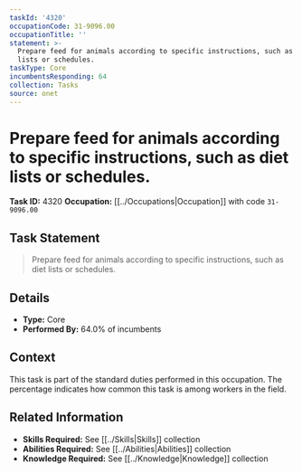 ```yaml
---
taskId: '4320'
occupationCode: 31-9096.00
occupationTitle: ''
statement: >-
  Prepare feed for animals according to specific instructions, such as diet
  lists or schedules.
taskType: Core
incumbentsResponding: 64
collection: Tasks
source: onet
---
```

# Prepare feed for animals according to specific instructions, such as diet lists or schedules.

**Task ID:** 4320
**Occupation:** [[../Occupations|Occupation]] with code `31-9096.00`

## Task Statement

> Prepare feed for animals according to specific instructions, such as diet lists or schedules.

## Details

- **Type:** Core
- **Performed By:** 64.0% of incumbents

## Context

This task is part of the standard duties performed in this occupation. The percentage indicates how common this task is among workers in the field.

## Related Information

- **Skills Required:** See [[../Skills|Skills]] collection
- **Abilities Required:** See [[../Abilities|Abilities]] collection
- **Knowledge Required:** See [[../Knowledge|Knowledge]] collection

